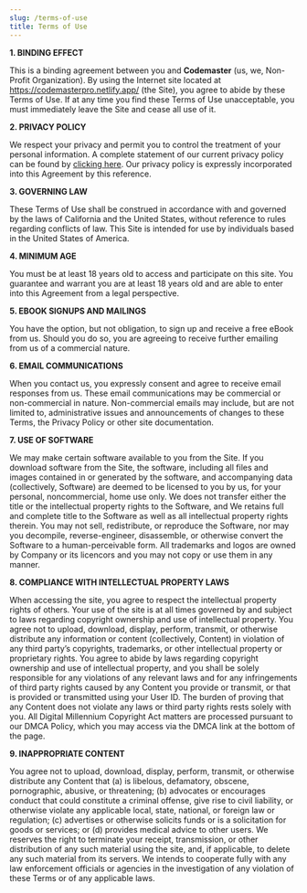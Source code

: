 ```yaml
---
slug: /terms-of-use
title: Terms of Use
---
```


**1\. BINDING EFFECT**

This is a binding agreement between you and **Codemaster** (us, we, Non-Profit Organization). By using the Internet site located at https://codemasterpro.netlify.app/ (the Site), you agree to abide by these Terms of Use. If at any time you find these Terms of Use unacceptable, you must immediately leave the Site and cease all use of it.

**2\. PRIVACY POLICY**

We respect your privacy and permit you to control the treatment of your personal information. A complete statement of our current privacy policy can be found by [clicking here](https://codemasterpro.netlify.app/privacy-policy). Our privacy policy is expressly incorporated into this Agreement by this reference.

**3\. GOVERNING LAW**

These Terms of Use shall be construed in accordance with and governed by the laws of California and the United States, without reference to rules regarding conflicts of law. This Site is intended for use by individuals based in the United States of America.

**4\. MINIMUM AGE**

You must be at least 18 years old to access and participate on this site. You guarantee and warrant you are at least 18 years old and are able to enter into this Agreement from a legal perspective.

**5\. EBOOK SIGNUPS AND MAILINGS**

You have the option, but not obligation, to sign up and receive a free eBook from us. Should you do so, you are agreeing to receive further emailing from us of a commercial nature.

**6\. EMAIL COMMUNICATIONS**

When you contact us, you expressly consent and agree to receive email responses from us. These email communications may be commercial or non-commercial in nature. Non-commercial emails may include, but are not limited to, administrative issues and announcements of changes to these Terms, the Privacy Policy or other site documentation.

**7\. USE OF SOFTWARE**

We may make certain software available to you from the Site. If you download software from the Site, the software, including all files and images contained in or generated by the software, and accompanying data (collectively, Software) are deemed to be licensed to you by us, for your personal, noncommercial, home use only. We does not transfer either the title or the intellectual property rights to the Software, and We retains full and complete title to the Software as well as all intellectual property rights therein. You may not sell, redistribute, or reproduce the Software, nor may you decompile, reverse-engineer, disassemble, or otherwise convert the Software to a human-perceivable form. All trademarks and logos are owned by Company or its licencors and you may not copy or use them in any manner.

**8\. COMPLIANCE WITH INTELLECTUAL PROPERTY LAWS**

When accessing the site, you agree to respect the intellectual property rights of others. Your use of the site is at all times governed by and subject to laws regarding copyright ownership and use of intellectual property. You agree not to upload, download, display, perform, transmit, or otherwise distribute any information or content (collectively, Content) in violation of any third party’s copyrights, trademarks, or other intellectual property or proprietary rights. You agree to abide by laws regarding copyright ownership and use of intellectual property, and you shall be solely responsible for any violations of any relevant laws and for any infringements of third party rights caused by any Content you provide or transmit, or that is provided or transmitted using your User ID. The burden of proving that any Content does not violate any laws or third party rights rests solely with you. All Digital Millennium Copyright Act matters are processed pursuant to our DMCA Policy, which you may access via the DMCA link at the bottom of the page.

**9\. INAPPROPRIATE CONTENT**

You agree not to upload, download, display, perform, transmit, or otherwise distribute any Content that (a) is libelous, defamatory, obscene, pornographic, abusive, or threatening; (b) advocates or encourages conduct that could constitute a criminal offense, give rise to civil liability, or otherwise violate any applicable local, state, national, or foreign law or regulation; (c) advertises or otherwise solicits funds or is a solicitation for goods or services; or (d) provides medical advice to other users. We reserves the right to terminate your receipt, transmission, or other distribution of any such material using the site, and, if applicable, to delete any such material from its servers. We intends to cooperate fully with any law enforcement officials or agencies in the investigation of any violation of these Terms or of any applicable laws.
